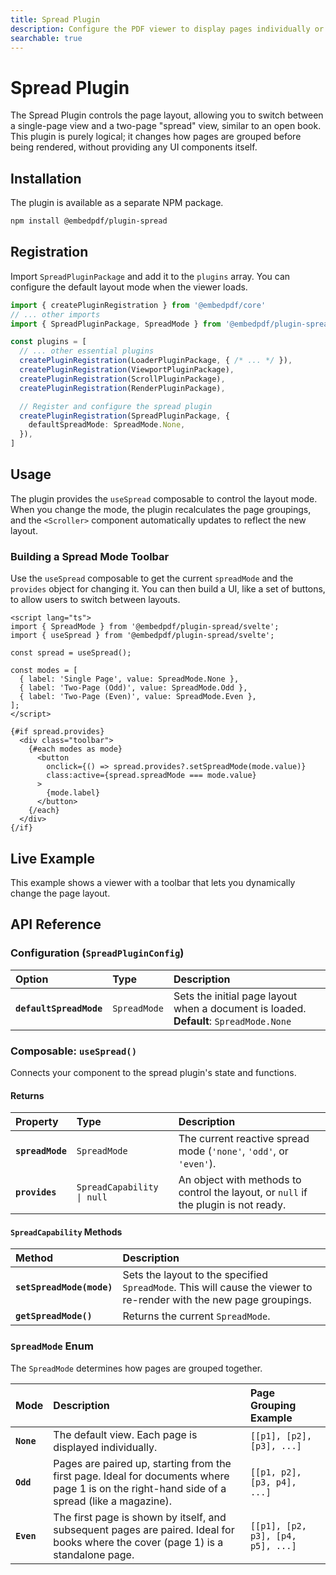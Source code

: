```yaml
---
title: Spread Plugin
description: Configure the PDF viewer to display pages individually or in a two-page, book-like spread layout in Svelte.
searchable: true
---
```


# Spread Plugin

The Spread Plugin controls the page layout, allowing you to switch between a single-page view and a two-page "spread" view, similar to an open book. This plugin is purely logical; it changes how pages are grouped before being rendered, without providing any UI components itself.

## Installation

The plugin is available as a separate NPM package.

```sh npm2yarn
npm install @embedpdf/plugin-spread
````

## Registration

Import `SpreadPluginPackage` and add it to the `plugins` array. You can configure the default layout mode when the viewer loads.

```typescript {3, 13-15}
import { createPluginRegistration } from '@embedpdf/core'
// ... other imports
import { SpreadPluginPackage, SpreadMode } from '@embedpdf/plugin-spread/svelte'

const plugins = [
  // ... other essential plugins
  createPluginRegistration(LoaderPluginPackage, { /* ... */ }),
  createPluginRegistration(ViewportPluginPackage),
  createPluginRegistration(ScrollPluginPackage),
  createPluginRegistration(RenderPluginPackage),

  // Register and configure the spread plugin
  createPluginRegistration(SpreadPluginPackage, {
    defaultSpreadMode: SpreadMode.None,
  }),
]
```

## Usage

The plugin provides the `useSpread` composable to control the layout mode. When you change the mode, the plugin recalculates the page groupings, and the `<Scroller>` component automatically updates to reflect the new layout.

### Building a Spread Mode Toolbar

Use the `useSpread` composable to get the current `spreadMode` and the `provides` object for changing it. You can then build a UI, like a set of buttons, to allow users to switch between layouts.

```svelte
<script lang="ts">
import { SpreadMode } from '@embedpdf/plugin-spread/svelte';
import { useSpread } from '@embedpdf/plugin-spread/svelte';

const spread = useSpread();

const modes = [
  { label: 'Single Page', value: SpreadMode.None },
  { label: 'Two-Page (Odd)', value: SpreadMode.Odd },
  { label: 'Two-Page (Even)', value: SpreadMode.Even },
];
</script>

{#if spread.provides}
  <div class="toolbar">
    {#each modes as mode}
      <button
        onclick={() => spread.provides?.setSpreadMode(mode.value)}
        class:active={spread.spreadMode === mode.value}
      >
        {mode.label}
      </button>
    {/each}
  </div>
{/if}
```

## Live Example

This example shows a viewer with a toolbar that lets you dynamically change the page layout.


<SpreadExample />

## API Reference

### Configuration (`SpreadPluginConfig`)

| Option | Type | Description |
| :--- | :--- | :--- |
| **`defaultSpreadMode`** | `SpreadMode` | Sets the initial page layout when a document is loaded. <br />**Default**: `SpreadMode.None` |

### Composable: `useSpread()`

Connects your component to the spread plugin's state and functions.

#### Returns

| Property | Type | Description |
| :--- | :--- | :--- |
| **`spreadMode`** | `SpreadMode` | The current reactive spread mode (`'none'`, `'odd'`, or `'even'`). |
| **`provides`** | `SpreadCapability \| null` | An object with methods to control the layout, or `null` if the plugin is not ready. |

#### `SpreadCapability` Methods

| Method | Description |
| :--- | :--- |
| **`setSpreadMode(mode)`** | Sets the layout to the specified `SpreadMode`. This will cause the viewer to re-render with the new page groupings. |
| **`getSpreadMode()`** | Returns the current `SpreadMode`. |

### `SpreadMode` Enum

The `SpreadMode` determines how pages are grouped together.

| Mode | Description | Page Grouping Example |
| :--- | :--- | :--- |
| **`None`** | The default view. Each page is displayed individually. | `[[p1], [p2], [p3], ...]` |
| **`Odd`** | Pages are paired up, starting from the first page. Ideal for documents where page 1 is on the right-hand side of a spread (like a magazine). | `[[p1, p2], [p3, p4], ...]` |
| **`Even`** | The first page is shown by itself, and subsequent pages are paired. Ideal for books where the cover (page 1) is a standalone page. | `[[p1], [p2, p3], [p4, p5], ...]` |

